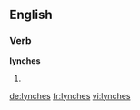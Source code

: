 ==English==

===Verb===
'''lynches'''

# {{third-person singular of|lynch}}

[[de:lynches]]
[[fr:lynches]]
[[vi:lynches]]